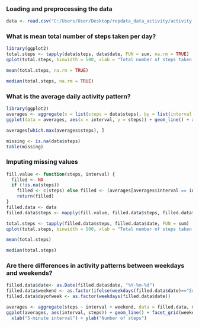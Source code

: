 ### Loading and preprocessing the data

```{r}
data <- read.csv("C:/Users/User/Desktop/repdata_data_activity/activity.csv")
```

### What is mean total number of steps taken per day?

```{r}
library(ggplot2)
total.steps <- tapply(data$steps, data$date, FUN = sum, na.rm = TRUE)
qplot(total.steps, binwidth = 500, xlab = "Total number of steps taken each day",ylab="count")
```
```{r}
mean(total.steps, na.rm = TRUE)
```

```{r}
median(total.steps, na.rm = TRUE)
```

### What is the average daily activity pattern?
```{r}
library(ggplot2)
averages <- aggregate(x = list(steps = data$steps), by = list(interval = data$interval),FUN = mean, na.rm = TRUE)
ggplot(data = averages, aes(x = interval, y = steps)) + geom_line() + xlab("5-minute interval") + ylab("Average number of steps taken")
```
```{r}
averages[which.max(averages$steps), ]
```
```{r}
missing <- is.na(data$steps)
table(missing)
```
### Imputing missing values
```{r}
fill.value <- function(steps, interval) {
  filled <- NA
  if (!is.na(steps)) 
    filled <- c(steps) else filled <- (averages[averages$interval == interval, "steps"])
    return(filled)
}
filled.data <- data
filled.data$steps <- mapply(fill.value, filled.data$steps, filled.data$interval)

total.steps <- tapply(filled.data$steps, filled.data$date, FUN = sum)
qplot(total.steps, binwidth = 500, xlab = "Total number of steps taken each day",ylab="count")
```

```{r}
mean(total.steps)
```

```{r}
median(total.steps)
```
### Are there differences in activity patterns between weekdays and weekends?
```{r}
filled.data$date<- as.Date(filled.data$date, "%Y-%m-%d")
filled.data$weekend <- as.factor(ifelse(weekdays(filled.data$date)=="Σάββατο" | weekdays(filled.data$date)=="Κυριακή","weekend","weekday"))
filled.data$dayofweek <- as.factor(weekdays(filled.data$date))

averages <- aggregate(steps ~ interval + weekend, data = filled.data, mean)
ggplot(averages, aes(interval, steps)) + geom_line() + facet_grid(weekend ~ .) + 
  xlab("5-minute interval") + ylab("Number of steps")
```